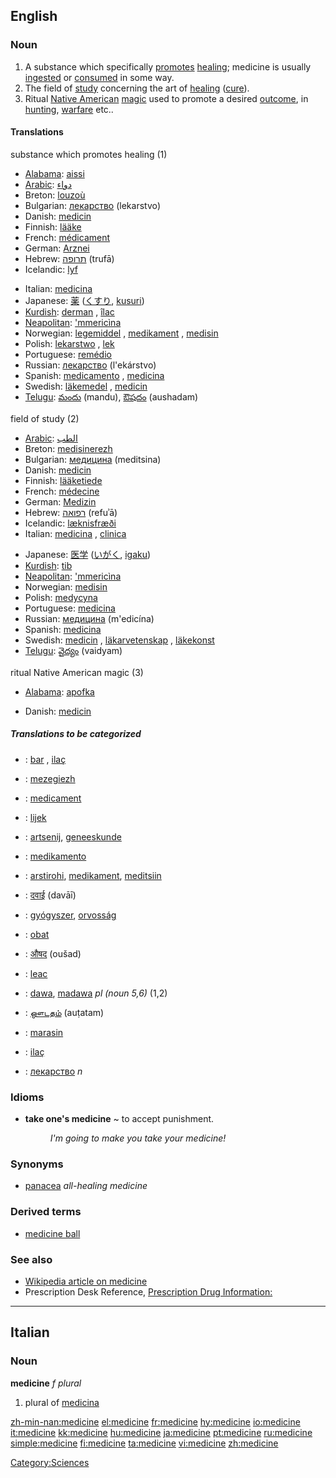 ==English==
{{Wikipedia}}
===Noun===
{{en-noun}}

# A substance which specifically [[promote]]s [[healing]]; medicine is usually [[ingest]]ed or [[consume]]d in some way.
# The field of [[study]] concerning the art of [[healing]] ([[cure]]).
# Ritual [[Native American]] [[magic]] used to promote a desired [[outcome]], in [[hunting]], [[warfare]] etc..

====Translations====
;substance which promotes healing (1)
{{top}}
*[[Alabama]]: [[aissi]]
*[[Arabic]]: [[دواء]] {{m}}
*Breton: [[louzoù]] {{p}}
*Bulgarian: [[лекарство]] (lekarstvo) {{n}}
*Danish: [[medicin]]
*Finnish: [[lääke]]
*French: [[médicament]] {{m}}
*German: [[Arznei]] {{f}}
*Hebrew: [[תרופה]] (trufā) {{f}}
*Icelandic: [[lyf]] {{n}}
{{mid}}
*Italian: [[medicina]] {{f}}
*Japanese: [[薬]] ([[くすり]], [[kusuri]])
*[[Kurdish]]: [[derman]] {{m}}, [[îlac]] {{m}}
*[[Neapolitan]]: [['mmericìna]] {{f}}
*Norwegian: [[legemiddel]] {{n}}, [[medikament]] {{n}}, [[medisin]] {{m}}
*Polish: [[lekarstwo]] {{n}}, [[lek]] {{m}}
*Portuguese: [[remédio]] {{m}}
*Russian: [[лекарство]] (l'ekárstvo) {{n}}
*Spanish: [[medicamento]] {{m}}, [[medicina]] {{f}}
*Swedish: [[läkemedel]] {{n}}, [[medicin]] {{c}}
*[[Telugu]]: [[మందు]] (mandu), [[ఔషదం]] (aushadam)
{{bottom}}

;field of study (2)
{{top}}
*[[Arabic]]: [[الطب]] {{m}}
*Breton: [[medisinerezh]] {{m}}
*Bulgarian: [[медицина]] (meditsina) {{f}}
*Danish: [[medicin]]
*Finnish: [[lääketiede]]
*French: [[médecine]] {{f}}
*German: [[Medizin]] {{f}}
*Hebrew: [[רפואה]] (refuʾā) {{f}}
*Icelandic: [[læknisfræði]] {{f}}
*Italian: [[medicina]] {{f}}, [[clinica]] {{f}}
{{mid}}
*Japanese: [[医学]] ([[いがく]], [[igaku]])
*[[Kurdish]]: [[tib]] {{f}}
*[[Neapolitan]]: [['mmericìna]] {{f}}
*Norwegian: [[medisin]] {{m}}
*Polish: [[medycyna]] {{f}}
*Portuguese: [[medicina]] {{f}}
*Russian: [[медицина]] (m'edicína) {{f}}
*Spanish: [[medicina]] {{f}}
*Swedish: [[medicin]] {{c}}, [[läkarvetenskap]] {{c}}, [[läkekonst]] {{c}}
*[[Telugu]]: [[వైద్యం]] (vaidyam)
{{bottom}}

;ritual Native American magic (3)
{{top}}
*[[Alabama]]: [[apofka]]
{{mid}}
*Danish: [[medicin]]
{{bottom}}

=====Translations to be categorized=====
{{checktrans}}
{{top}}
*{{ttbc|Albanian}}: [[bar]] {{m}}, [[ilaç]] {{m}}
*{{ttbc|Breton}}: [[mezegiezh]] {{f}}
*{{ttbc|Catalan}}: [[medicament]] {{m}}
*{{ttbc|Croatian}}: [[lijek]] {{m}}
*{{ttbc|Dutch}}: [[artsenij]], [[geneeskunde]]
*{{ttbc|Esperanto}}: [[medikamento]]
*{{ttbc|Estonian}}: [[arstirohi]], [[medikament]], [[meditsiin]]
*{{ttbc|Hindi}}: [[दवाई]] (davāī)
*{{ttbc|Hungarian}}: [[gyógyszer]], [[orvosság]]
{{mid}}
*{{ttbc|Indonesian}}: [[obat]]
*{{ttbc|Marathi}}: [[औषद]] (oušad)
*{{ttbc|Romanian}}: [[leac]] {{mf}}
*{{ttbc|Swahili}}: [[dawa]], [[madawa]] ''pl (noun 5,6)'' (1,2)
*{{ttbc|Tamil}}: [[ஔடதம்]] (auṭatam)
*{{ttbc|Tok Pisin}}: [[marasin]]
*{{ttbc|Turkish}}: [[ilaç]]
*{{ttbc|Ukrainian}}: [[лекарство]] ''n''
{{bottom}}

===Idioms===
*'''take one's medicine''' ~ to accept punishment.
*:''I'm going to make you take your medicine!''

===Synonyms===
*[[panacea]] ''all-healing medicine''

===Derived terms===
*[[medicine ball]]

===See also===
* [[w:Medicine|Wikipedia article on medicine]]
* Prescription Desk Reference, [http://prescriptiondesk.com Prescription Drug Information:]

----

==Italian==

===Noun===
'''medicine''' ''f plural''

# plural of [[medicina]]

[[Category:Sciences]]

[[zh-min-nan:medicine]]
[[el:medicine]]
[[fr:medicine]]
[[hy:medicine]]
[[io:medicine]]
[[it:medicine]]
[[kk:medicine]]
[[hu:medicine]]
[[ja:medicine]]
[[pt:medicine]]
[[ru:medicine]]
[[simple:medicine]]
[[fi:medicine]]
[[ta:medicine]]
[[vi:medicine]]
[[zh:medicine]]
